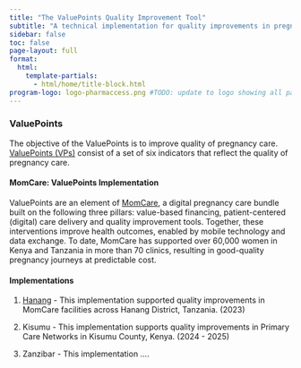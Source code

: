```yaml
---
title: "The ValuePoints Quality Improvement Tool"
subtitle: "A technical implementation for quality improvements in pregnancy care."
sidebar: false
toc: false
page-layout: full
format:
  html:
    template-partials:
      - html/home/title-block.html
program-logo: logo-pharmaccess.png #TODO: update to logo showing all partners
---
```



### ValuePoints

The objective of the ValuePoints is to improve quality of pregnancy care. [ValuePoints (VPs)](/vp/narrative/valuepoints.qmd) consist of a set of six indicators that reflect the quality of pregnancy care. 

#### MomCare: ValuePoints Implementation

ValuePoints are an element of [MomCare](/momcare.qmd), a digital pregnancy care bundle built on the following three pillars:  value-based financing, patient-centered (digital) care delivery and quality improvement tools. Together, these interventions improve health outcomes, enabled by mobile technology and data exchange. To date, MomCare has supported over 60,000 women in Kenya and Tanzania in more than 70 clinics, resulting in good-quality pregnancy journeys at predictable cost. 

#### Implementations

1. [Hanang](/vp/narrative/hanang.qmd) - This implementation supported quality improvements in MomCare facilities across Hanang District, Tanzania. (2023)

2. Kisumu - This implementation supports quality improvements in Primary Care Networks in Kisumu County, Kenya. (2024 - 2025)

3. Zanzibar - This implementation .... 
